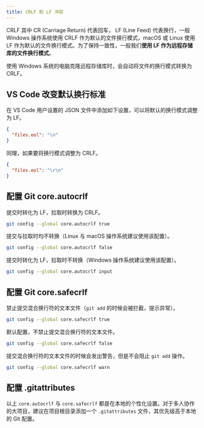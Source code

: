 ---
title: CRLF 和 LF 冲突
---

CRLF 其中 CR (Carriage Return) 代表回车， LF (Line Feed) 代表换行，一般 Windows 操作系统使用 CRLF 作为默认的文件换行模式，macOS 或 Linux 使用 LF 作为默认的文件换行模式。为了保持一致性，一般我们**使用 LF 作为远程存储库的文件换行模式**。

使用 Windows 系统的电脑克隆远程存储库时，会自动将文件的换行模式转换为 CRLF。

## VS Code 改变默认换行标准

在 VS Code 用户设置的 JSON 文件中添加如下设置，可以将默认的换行模式调整为 LF。

```json title="JSON"
{
  "files.eol": "\n"
}
```

同理，如果要将换行模式调整为 CRLF。

```json title="JSON"
{
  "files.eol": "\r\n"
}
```

## 配置 Git core.autocrlf

提交时转化为 LF，拉取时转换为 CRLF。

```bash title="Bash"
git config --global core.autocrlf true
```

提交与拉取时均不转换（Linux 与 macOS 操作系统建议使用该配置）。

```bash title="Bash"
git config --global core.autocrlf false
```

提交时转化为 LF，拉取时不转换（Windows 操作系统建议使用该配置）。

```bash title="Bash"
git config --global core.autocrlf input
```

## 配置 Git core.safecrlf

禁止提交混合换行符的文本文件（`git add` 的时候会被拦截，提示异常）。

```bash title="Bash"
git config --global core.safecrlf true
```

默认配置，不禁止提交混合换行符的文本文件。

```bash title="Bash"
git config --global core.safecrlf false
```

提交混合换行符的文本文件的时候会发出警告，但是不会阻止 `git add` 操作。

```bash title="Bash"
git config --global core.safecrlf warn
```

## 配置 .gitattributes

以上 `core.autocrlf` 与 `core.safecrlf` 都是在本地的个性化设置。对于多人协作的大项目，建议在项目根目录添加一个 `.gitattributes` 文件，其优先级高于本地的 Git 配置。
